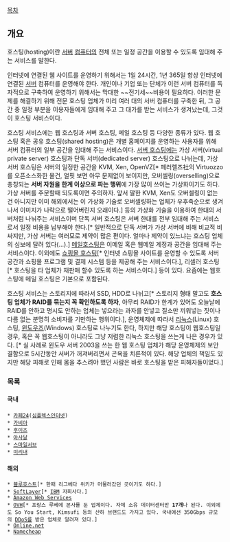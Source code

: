 [[목차]]
== 개요 ==
호스팅(hosting)이란 [[서버]] [[컴퓨터]]의 전체 또는 일정 공간을 이용할 수 있도록 임대해 주는 서비스를 말한다.

인터넷에 연결된 웹 사이트를 운영하기 위해서는 1일 24시간, 1년 365일 항상 인터넷에 연결된 [[서버]] 컴퓨터를 운영해야 한다. 개인이나 기업 또는 단체가 이런 서버 컴퓨터를 독자적으로 구축하여 운영하기 위해서는 막대한 ~~전기세~~비용이 필요하다. 이러한 문제를 해결하기 위해 전문 호스팅 업체가 미리 여러 대의 서버 컴퓨터를 구축한 뒤, 그 공간 중 일정 부분을 이용자들에게 임대해 주고 그 대가를 받는 서비스가 생겨났는데, 그것이 호스팅 서비스이다.

호스팅 서비스에는 웹 호스팅과 서버 호스팅, 메일 호스팅 등 다양한 종류가 있다. 웹 호스팅 혹은 공유 호스팅(shared hosting)은 개별 홈페이지를 운영하는 사용자를 위해 서버 컴퓨터의 일부 공간을 임대해 주는 서비스이다. [[서버 호스팅]]에는 가상 서버(virtual private server) 호스팅과 단독 서버(dedicated server) 호스팅으로 나뉘는데, 가상 서버 호스팅은 서버의 일정한 공간을 KVM, Xen, OpenVZ[* 페러렐즈社의 Virtuozzo를 오픈소스화한 물건, 얼핏 보면 아무 문제없어 보이지만, 오버셀링(overselling)으로 총칭되는 '''서버 자원을 한계 이상으로 파는 행위'''에 가장 많이 쓰이는 가상화이기도 하다. 가상 서버를 주문할때 되도록이면 주의하자. 앞서 말한 KVM, Xen도 오버셀링이 없는건 아니지만 이미 해외에서는 이 가상화 기술로 오버셀링하는 업체가 우후죽순으로 생겨나서 이미지가 나락으로 떨어버린지 오래이다.] 등의 가상화 기술을 이용하여 한대의 서버처럼 나눠주는 서비스이며 단독 서버 호스팅은 서버 한대를 전부 임대해 주는 서비스로서 일정 비용을 납부해야 한다.[* 일반적으로 단독 서버가 가상 서버에 비해 비교적 비싸지만, 가상 서버는 여러모로 제약이 많은 편이다. 얼마나 제약이 있느냐는 호스팅 업체의 심보에 달려 있다(...).] [[메일호스팅]]은 이메일 혹은 웹메일 계정과 공간을 임대해 주는 서비스이다. 이외에도 [[쇼핑몰 호스팅]][* 인터넷 쇼핑몰 사이트를 운영할 수 있도록 서버 공간과 쇼핑몰 프로그램 및 결제 시스템 등을 제공해 주는 서비스이다.], 리셀러 호스팅[* 호스팅을 타 업체가 재판매 할수 있도록 하는 서비스이다.] 등이 있다. 요즘에는 웹호스팅에 메일 호스팅은 기본으로 포함된다.

호스팅 서비스는 스토리지에 따라서 SSD, HDD로 나뉘고[* 스토리지 형태 말고도 '''호스팅 업체가 RAID를 묶는지 꼭 확인하도록 하자''', 아무리 RAID가 한계가 있어도 오늘날에 RAID를 안하고 명시도 안하는 업체는 넣으라는 과자를 안넣고 질소만 끼워넣는 짓이나 다름 없는 분명히 소비자를 기만하는 행위이다.], 운영체제에 따라서 [[리눅스]](Linux) 호스팅, [[윈도우즈]](Windows) 호스팅로 나누기도 한다, 하지만 해당 호스팅이 웹호스팅일경우, 혹은 꼭 웹호스팅이 아니라도 그냥 저렴한 리눅스 호스팅을 쓰는게 나은 경우가 있다. [* 실 사례로 윈도우 서버 2003을 쓰는 한 웹 호스팅 업체가 해당 운영체제의 보안 결함으로 5시간동안 서버가 꺼져버리면서 곤욕을 치른적이 있다. 해당 업체의 책임도 있지만 해당 피해로 인해 몸을 추스려야 했던 사람은 바로 호스팅을 받은 피해자들이었다.]

=== 목록 ===
==== 국내 ====
 * [[카페24]]([[심플렉스인터넷]])
 * [[가비아]]
 * [[후이즈]]
 * [[아사달]]
 * [[스마일서브]]
 * [[미리내]]

==== 해외 ====
 * [[블루호스트]][* 한때 리그베다 위키가 머물러갔던 곳이기도 하다.]
 * [[SoftLayer]][* [[IBM]] 자회사다.]
 * [[Amazon Web Services]]
 * [[OVH]][* 프랑스 루베에 본사를 둔 업체이다. 자체 소유 데이터센터만 '''17개'''나 된다. 이외에도 So You Start, Kimsufi 등의 산하 브랜드도 가지고 있다. 국내에선 350Gbps 규모의 [[DDoS]]를 받은 업체로 알려져 있다.]
 * [[Online.net]]
 * [[Namecheap]]
